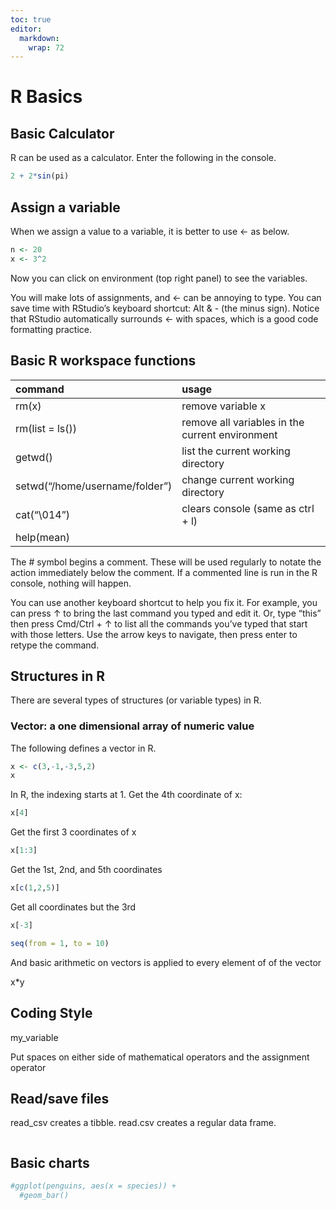 ```yaml
---
toc: true
editor: 
  markdown: 
    wrap: 72
---
```


# R Basics

## Basic Calculator

R can be used as a calculator. Enter the following in the console.

```r
2 + 2*sin(pi)
```

## Assign a variable

When we assign a value to a variable, it is better to use \<- as below.

```r
n <- 20
x <- 3^2
```

Now you can click on environment (top right panel) to see the variables.

You will make lots of assignments, and \<- can be annoying to type. You
can save time with RStudio's keyboard shortcut: Alt & - (the minus
sign). Notice that RStudio automatically surrounds \<- with spaces,
which is a good code formatting practice.

## Basic R workspace functions

| command                        | usage                                           |
|:----------------------------|:------------------------------------------|
| rm(x)                          | remove variable x                               |
| rm(list = ls())                | remove all variables in the current environment |
| getwd()                        | list the current working directory              |
| setwd("/home/username/folder") | change current working directory                |
| cat("\\014")                   | clears console (same as ctrl + l)               |
| help(mean)                     |                                                 |

The \# symbol begins a comment. These will be used regularly to notate
the action immediately below the comment. If a commented line is run in
the R console, nothing will happen.

You can use another keyboard shortcut to help you fix it. For example,
you can press ↑ to bring the last command you typed and edit it. Or,
type "this" then press Cmd/Ctrl + ↑ to list all the commands you've
typed that start with those letters. Use the arrow keys to navigate,
then press enter to retype the command.

## Structures in R

There are several types of structures (or variable types) in R.

### Vector: a one dimensional array of numeric value

The following defines a vector in R.

```r
x <- c(3,-1,-3,5,2)
x
```

In R, the indexing starts at 1. Get the 4th coordinate of x:

```r
x[4]
```

Get the first 3 coordinates of x

```r
x[1:3]
```

Get the 1st, 2nd, and 5th coordinates

```r
x[c(1,2,5)]
```

Get all coordinates but the 3rd

```r
x[-3]
```

```r
seq(from = 1, to = 10)
```

And basic arithmetic on vectors is applied to every element of of the
vector

x\*y

## Coding Style
my_variable

Put spaces on either side of mathematical operators and the assignment operator

## Read/save files

read_csv creates a tibble. read.csv creates a regular data frame.

```r

```

## Basic charts

```r
#ggplot(penguins, aes(x = species)) +
  #geom_bar()
```
